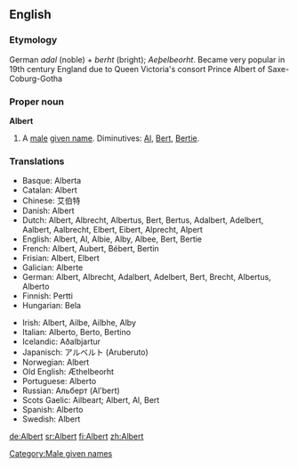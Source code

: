 ==English==

===Etymology===
German ''adal'' (noble) + ''berht'' (bright); {{ang}} ''Aeþelbeorht''. Became very popular in 19th century England due to Queen Victoria's consort Prince Albert of Saxe-Coburg-Gotha

===Proper noun===
'''Albert'''

# A [[male]] [[given name]].  Diminutives: [[Al]], [[Bert]], [[Bertie]].

===Translations===
{{top}}
*Basque: Alberta
*Catalan: Albert
*Chinese: 艾伯特 
*Danish: Albert
*Dutch: Albert, Albrecht, Albertus, Bert, Bertus, Adalbert, Adelbert, Aalbert, Aalbrecht, Elbert, Eibert, Alprecht, Alpert
*English: Albert, Al, Albie, Alby, Albee, Bert, Bertie
*French: Albert, Aubert, Bébert, Bertin
*Frisian: Albert, Elbert
*Galician: Alberte
*German: Albert, Albrecht, Adalbert, Adelbert, Bert, Brecht, Albertus, Alberto
*Finnish: Pertti
*Hungarian: Bela
{{mid}}
*Irish: Albert, Ailbe, Ailbhe, Alby
*Italian: Alberto, Berto, Bertino
*Icelandic: Aðalbjartur
*Japanisch: アルベルト (Aruberuto)
*Norwegian: Albert
*Old English: Æthelbeorht
*Portuguese: Alberto
*Russian: Альберт (Al'bert)
*Scots Gaelic: Ailbeart; Albert, Al, Bert
*Spanish: Alberto
*Swedish: Albert
{{bottom}}

[[Category:Male given names]]

[[de:Albert]]
[[sr:Albert]]
[[fi:Albert]]
[[zh:Albert]]